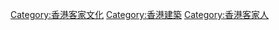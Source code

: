[[Category:香港客家文化|Category:香港客家文化]]
[[Category:香港建築|Category:香港建築]]
[[Category:香港客家人|Category:香港客家人]]